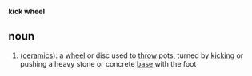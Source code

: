 '''kick wheel'''
==noun==
# ([[ceramic]]s): a [[wheel]] or disc used to [[throw]] pots, turned by [[kick]]ing or pushing a heavy stone or concrete [[base]] with the foot